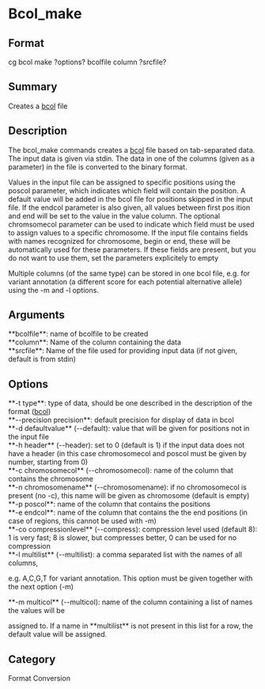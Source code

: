 = Bcol_make =

== Format ==
cg bcol make ?options? bcolfile column ?srcfile?

== Summary ==
Creates a [[bcol]] file

== Description ==
The bcol_make commands creates a [[bcol]] file based on tab-separated data.
The input data is given via stdin. The data in one of the columns (given as a parameter)
in the file is converted to the binary format. 

Values in the input file can be assigned to specific positions using the
poscol parameter, which indicates which field will contain the position. A
default value will be added in the bcol file for positions skipped in the
input file. If the endcol parameter is also given, all values between
first pos ition and end will be set to the value in the value column. The
optional chromsomecol parameter can be used to indicate which field must
be used to assign values to a specific chromosome.
If the input file contains fields with names recognized for chromosome,
begin or end, these will be automatically used for these parameters. If these
fields are present, but you do not want to use them, set the parameters explicitely
to empty

Multiple columns (of the same type) can be stored in one bcol file, e.g. for
variant annotation (a different score for each potential alternative allele)
using the -m and -l options.

== Arguments ==
; **bcolfile**: name of bcolfile to be created
; **column**: Name of the column containing the data
; **srcfile**: Name of the file used for providing input data (if not given, default is from stdin)

== Options ==
; **-t type**: type of data, should be one described in the description of the format ([[bcol]])
; **--precision precision**: default precision for display of data in bcol
; **-d defaultvalue** (--default): value that will be given for positions not in the input file
; **-h header** (--header): set to 0 (default is 1) if the input data does not have a header (in this case chromosomecol and poscol must be given by number, starting from 0)
; **-c chromosomecol** (--chromosomecol): name of the column that contains the chromosome
; **-n chromosomename** (--chromosomename): if no chromosomecol is present (no -c), this name will be given as chromosome (default is empty)
; **-p poscol**: name of the column that contains the positions
; **-e endcol**: name of the column that contains the the end positions (in case of regions, this cannot be used with -m)
; **-co compressionlevel** (--compress): compression level used (default 8): 1 is very fast; 8 is slower, but compresses better, 0 can be used for no compression
; **-l multilist** (--multilist): a comma separated list with the names of all columns, 
e.g. A,C,G,T for variant annotation. This option must be given together with the next option (-m)
; **-m multicol** (--multicol): name of the column containing a list of names the values will be
assigned to. If a name in **multilist** is not present in this list for a row, the
default value will be assigned.

== Category ==
Format Conversion
